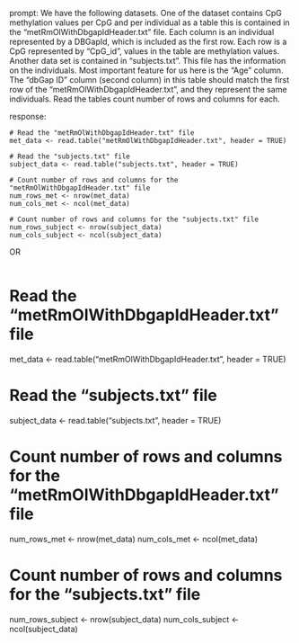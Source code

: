 prompt:
We have the following datasets. One of the dataset contains CpG methylation values per CpG and per individual as a table this is contained in the “metRmOlWithDbgapIdHeader.txt” file. Each column is an individual represented by a DBGapId, which is included as the first row. Each row is a CpG represented by "CpG_id", values in the table are methylation values. Another data set is contained in “subjects.txt”. This file has the information on the individuals. Most important feature for us here is the "Age" column. The "dbGap ID" column (second column) in this table should match the first row of the "metRmOlWithDbgapIdHeader.txt", and they represent the same individuals. 
Read the tables count number of rows and columns for each.

response:
```
# Read the "metRmOlWithDbgapIdHeader.txt" file
met_data <- read.table("metRmOlWithDbgapIdHeader.txt", header = TRUE)

# Read the "subjects.txt" file
subject_data <- read.table("subjects.txt", header = TRUE)

# Count number of rows and columns for the "metRmOlWithDbgapIdHeader.txt" file
num_rows_met <- nrow(met_data)
num_cols_met <- ncol(met_data)

# Count number of rows and columns for the "subjects.txt" file
num_rows_subject <- nrow(subject_data)
num_cols_subject <- ncol(subject_data)
```
OR

```
```
# Read the "metRmOlWithDbgapIdHeader.txt" file
met_data <- read.table("metRmOlWithDbgapIdHeader.txt", header = TRUE)

# Read the "subjects.txt" file
subject_data <- read.table("subjects.txt", header = TRUE)

# Count number of rows and columns for the "metRmOlWithDbgapIdHeader.txt" file
num_rows_met <- nrow(met_data)
num_cols_met <- ncol(met_data)

# Count number of rows and columns for the "subjects.txt" file
num_rows_subject <- nrow(subject_data)
num_cols_subject <- ncol(subject_data)
```
```
